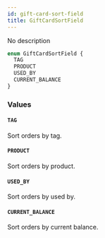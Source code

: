 ```yaml
---
id: gift-card-sort-field
title: GiftCardSortField
---
```


No description

```graphql
enum GiftCardSortField {
  TAG
  PRODUCT
  USED_BY
  CURRENT_BALANCE
}
```

### Values

#### `TAG`

Sort orders by tag.

#### `PRODUCT`

Sort orders by product.

#### `USED_BY`

Sort orders by used by.

#### `CURRENT_BALANCE`

Sort orders by current balance.
